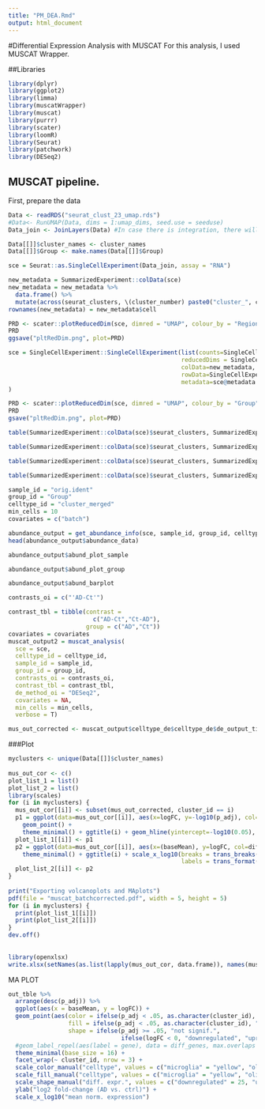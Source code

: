 ```yaml
---
title: "PM_DEA.Rmd"
output: html_document
---
```


#Differential Expression Analysis with MUSCAT
For this analysis, I used MUSCAT Wrapper. 

##Libraries
```r
library(dplyr)
library(ggplot2)
library(limma)
library(muscatWrapper)
library(muscat)
library(purrr)
library(scater)
library(loomR)
library(Seurat)
library(patchwork)
library(DESeq2)
```

## MUSCAT pipeline.

First, prepare the data

```r
Data <- readRDS("seurat_clust_23_umap.rds")
#Data<- RunUMAP(Data, dims = 1:umap_dims, seed.use = seeduse)
Data_join <- JoinLayers(Data) #In case there is integration, there will be several layers, so we have to merge them for being able to apply Muscat

Data[[]]$cluster_names <- cluster_names
Data[[]]$Group <- make.names(Data[[]]$Group)
```

```r
sce = Seurat::as.SingleCellExperiment(Data_join, assay = "RNA")

new_metadata = SummarizedExperiment::colData(sce) 
new_metadata = new_metadata %>% 
  data.frame() %>%
  mutate(across(seurat_clusters, \(cluster_number) paste0("cluster_", cluster_number)))
rownames(new_metadata) = new_metadata$cell

```

```r
PRD <- scater::plotReducedDim(sce, dimred = "UMAP", colour_by = "Region")
PRD
ggsave("pltRedDim.png", plot=PRD)
```

```r
sce = SingleCellExperiment::SingleCellExperiment(list(counts=SingleCellExperiment::counts(sce), logcounts=SingleCellExperiment::logcounts(sce)),
                                                 reducedDims = SingleCellExperiment::reducedDims(sce),
                                                 colData=new_metadata,
                                                 rowData=SingleCellExperiment::rowData(sce),
                                                 metadata=sce@metadata
)
```

```r
PRD <- scater::plotReducedDim(sce, dimred = "UMAP", colour_by = "Group")
PRD
gsave("pltRedDim.png", plot=PRD)
```

```r
table(SummarizedExperiment::colData(sce)$seurat_clusters, SummarizedExperiment::colData(sce)$orig.ident)

table(SummarizedExperiment::colData(sce)$seurat_clusters, SummarizedExperiment::colData(sce)$Group)

table(SummarizedExperiment::colData(sce)$seurat_clusters, SummarizedExperiment::colData(sce)$Region)

table(SummarizedExperiment::colData(sce)$seurat_clusters, SummarizedExperiment::colData(sce)$cluster_merged)
```

```r
sample_id = "orig.ident"
group_id = "Group"
celltype_id = "cluster_merged"
min_cells = 10
covariates = c("batch")

abundance_output = get_abundance_info(sce, sample_id, group_id, celltype_id, min_cells, covariates = covariates)
head(abundance_output$abundance_data)

abundance_output$abund_plot_sample

abundance_output$abund_plot_group

abundance_output$abund_barplot
```


```r
contrasts_oi = c("'AD-Ct'")

contrast_tbl = tibble(contrast =
                        c("AD-Ct","Ct-AD"),
                      group = c("AD","Ct"))
covariates = covariates
muscat_output2 = muscat_analysis(
  sce = sce,
  celltype_id = celltype_id,
  sample_id = sample_id,
  group_id = group_id,
  contrasts_oi = contrasts_oi,
  contrast_tbl = contrast_tbl,
  de_method_oi = "DESeq2",
  covariates = NA,
  min_cells = min_cells,
  verbose = T)

mus_out_corrected <- muscat_output$celltype_de$celltype_de$de_output_tidy %>% arrange(cluster_id) %>% arrange(p_adj.loc)
```

###Plot
```r
myclusters <- unique(Data[[]]$cluster_names)
 
mus_out_cor <- c()
plot_list_1 = list()
plot_list_2 = list()
library(scales)
for (i in myclusters) {
  mus_out_cor[[i]] <- subset(mus_out_corrected, cluster_id == i)
  p1 = ggplot(data=mus_out_cor[[i]], aes(x=logFC, y=-log10(p_adj), col=diffexpressed, label = delabel)) + 
    geom_point() + 
    theme_minimal() + ggtitle(i) + geom_hline(yintercept=-log10(0.05), col="lightgrey", linetype = "dashed") + geom_text()
  plot_list_1[[i]] <- p1
  p2 = ggplot(data=mus_out_cor[[i]], aes(x=(baseMean), y=logFC, col=diffexpressed, label = delabel)) + geom_point() +
    theme_minimal() + ggtitle(i) + scale_x_log10(breaks = trans_breaks("log10", function(x) 10^x),
                                                 labels = trans_format("log10", math_format(10^.x))) + geom_text()
  plot_list_2[[i]] <- p2
}
 
print("Exporting volcanoplots and MAplots")
pdf(file = "muscat_batchcorrected.pdf", width = 5, height = 5)
for (i in myclusters) {
  print(plot_list_1[[i]])  
  print(plot_list_2[[i]])
}
dev.off()
 
 
library(openxlsx)
write.xlsx(setNames(as.list(lapply(mus_out_cor, data.frame)), names(mus_out_cor)), file="muscat_batchcorrected.xlsx")
```

MA PLOT
```r
out_tble %>%
  arrange(desc(p_adj)) %>%
  ggplot(aes(x = baseMean, y = logFC)) +
  geom_point(aes(color = ifelse(p_adj < .05, as.character(cluster_id), "not signif."),
                 fill = ifelse(p_adj < .05, as.character(cluster_id), "not signif."),
                 shape = ifelse(p_adj >= .05, "not signif.",
                                ifelse(logFC < 0, "downregulated", "upregulated")))) +
  #geom_label_repel(aes(label = gene), data = diff_genes, max.overlaps = 20,box.padding = 1) +
  theme_minimal(base_size = 16) +
  facet_wrap(~ cluster_id, nrow = 3) +
  scale_color_manual("celltype", values = c("microglia" = "yellow", "oligodendrocytes" = "red", "OPC" = "gold", "astrocytes" = "darkgreen", "excitatory neurons" = "purple", "inhibitory neurons" = "lightblue", "not signif." = "lightgrey")) +
  scale_fill_manual("celltype", values = c("microglia" = "yellow", "oligodendrocytes" = "red", "OPC" = "gold", "astrocytes" = "darkgreen", "excitatory neurons" = "purple", "inhibitory neurons" = "lightblue", "not signif." = "lightgrey")) +
  scale_shape_manual("diff. expr.", values = c("downregulated" = 25, "upregulated" = 24, "not signif." = 21)) +
  ylab("log2 fold-change (AD vs. ctrl)") +
  scale_x_log10("mean norm. expression")
```
